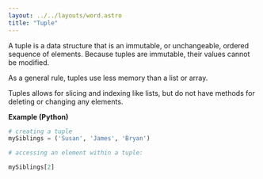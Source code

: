 ```yaml
---
layout: ../../layouts/word.astro
title: "Tuple"
---
```


A tuple is a data structure that is an immutable, or unchangeable, ordered sequence of elements. Because tuples are immutable, their values cannot be modified.

As a general rule, tuples use less memory than a list or array.

Tuples allows for slicing and indexing like lists, but do not have methods for deleting or changing any elements.

**Example (Python)**

```python
# creating a tuple 
mySiblings = ('Susan', 'James', 'Bryan')

# accessing an element within a tuple:

mySiblings[2]
```